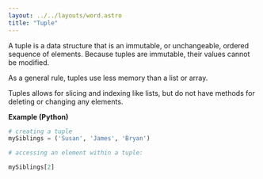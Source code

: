 ```yaml
---
layout: ../../layouts/word.astro
title: "Tuple"
---
```


A tuple is a data structure that is an immutable, or unchangeable, ordered sequence of elements. Because tuples are immutable, their values cannot be modified.

As a general rule, tuples use less memory than a list or array.

Tuples allows for slicing and indexing like lists, but do not have methods for deleting or changing any elements.

**Example (Python)**

```python
# creating a tuple 
mySiblings = ('Susan', 'James', 'Bryan')

# accessing an element within a tuple:

mySiblings[2]
```